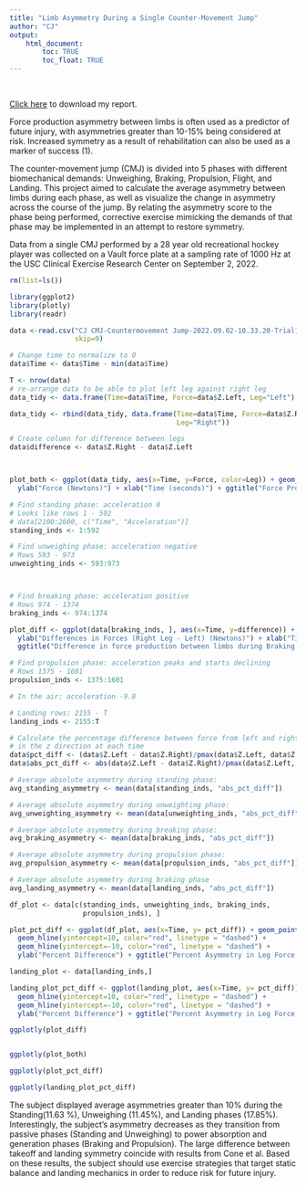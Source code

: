 ```yaml
---
title: "Limb Asymmetry During a Single Counter-Movement Jump"
author: "CJ"
output: 
    html_document:
        toc: TRUE
        toc_float: TRUE
---
```


<br>



[Click here](https://github.com/Cgeeza/cgeeza.github.io/blob/main/midterm--2-.pdf) to download my report.

Force production asymmetry between limbs is often used as a predictor of future injury, with asymmetries greater than 10-15% being considered at risk. Increased symmetry as a result of rehabilitation can also be used as a marker of success (1).

The counter-movement jump (CMJ) is divided into 5 phases with different biomechanical demands: Unweighing, Braking, Propulsion, Flight, and Landing. This project aimed to calculate the average asymmetry between limbs during each phase, as well as visualize the change in asymmetry across the course of the jump. By relating the asymmetry score to the phase being performed, corrective exercise mimicking the demands of that phase may be implemented in an attempt to restore symmetry.

Data from a single CMJ performed by a 28 year old recreational hockey player was collected on a Vault force plate at a sampling rate of 1000 Hz at the USC Clinical Exercise Research Center on September 2, 2022.




```r
rm(list=ls())

library(ggplot2)
library(plotly)
library(readr)

data <-read.csv("CJ CMJ-Countermovement Jump-2022.09.02-10.33.20-Trial1 - CJ CMJ-Countermovement Jump-2022.09.02-10.33.20-Trial1.csv",
                skip=9)

```



```r
# Change time to normalize to 0
data$Time <- data$Time - min(data$Time)
```



```r
T <- nrow(data)
# re-arrange data to be able to plot left leg against right leg
data_tidy <- data.frame(Time=data$Time, Force=data$Z.Left, Leg="Left")

data_tidy <- rbind(data_tidy, data.frame(Time=data$Time, Force=data$Z.Right,
                                         Leg="Right"))

# Create column for difference between legs
data$difference <- data$Z.Right - data$Z.Left



plot_both <- ggplot(data_tidy, aes(x=Time, y=Force, color=Leg)) + geom_line() +
  ylab("Force (Newtons)") + xlab("Time (seconds)") + ggtitle("Force Produced in Right and Left Leg over Time")
```





```r
# Find standing phase: acceleration 0
# Looks like rows 1 - 592
# data[2100:2600, c("Time", "Acceleration")]
standing_inds <- 1:592

# Find unweighing phase: acceleration negative
# Rows 593 - 973
unweighting_inds <- 593:973



# Find breaking phase: acceleration positive
# Rows 974 - 1374
braking_inds <- 974:1374

plot_diff <- ggplot(data[braking_inds, ], aes(x=Time, y=difference)) + geom_point() +
  ylab("Differences in Forces (Right Leg - Left) (Newtons)") + xlab("Time (seconds)") + 
  ggtitle("Difference in force production between limbs during Braking Phase")

# Find propulsion phase: acceleration peaks and starts declining
# Rows 1375 - 1601
propulsion_inds <- 1375:1601

# In the air: acceleration -9.8

# Landing rows: 2155 - T
landing_inds <- 2155:T
```



```r
# Calculate the percentage difference between force from left and right legs
# in the z direction at each time
data$pct_diff <- (data$Z.Left - data$Z.Right)/pmax(data$Z.Left, data$Z.Right)*100
data$abs_pct_diff <- abs(data$Z.Left - data$Z.Right)/pmax(data$Z.Left, data$Z.Right)*100

# Average absolute asymmetry during standing phase:
avg_standing_asymmetry <- mean(data[standing_inds, "abs_pct_diff"])

# Average absolute asymmetry during unweighting phase:
avg_unweighting_asymmetry <- mean(data[unweighting_inds, "abs_pct_diff"])

# Average absolute asymmetry during breaking phase:
avg_braking_asymmetry <- mean(data[braking_inds, "abs_pct_diff"])

# Average absolute asymmetry during propulsion phase:
avg_propulsion_asymmetry <- mean(data[propulsion_inds, "abs_pct_diff"])

# Average absolute asymmetry during braking phase
avg_landing_asymmetry <- mean(data[landing_inds, "abs_pct_diff"])
```


```r
df_plot <- data[c(standing_inds, unweighting_inds, braking_inds,
                  propulsion_inds), ]

plot_pct_diff <- ggplot(df_plot, aes(x=Time, y= pct_diff)) + geom_point() +
  geom_hline(yintercept=10, color="red", linetype = "dashed") +
  geom_hline(yintercept=-10, color="red", linetype = "dashed") +
  ylab("Percent Difference") + ggtitle("Percent Asymmetry in Leg Force Over Time (Before Landing)")

landing_plot <- data[landing_inds,]

landing_plot_pct_diff <- ggplot(landing_plot, aes(x=Time, y= pct_diff)) + geom_point() +
  geom_hline(yintercept=10, color="red", linetype = "dashed") +
  geom_hline(yintercept=-10, color="red", linetype = "dashed") +
  ylab("Percent Difference") + ggtitle("Percent Asymmetry in Leg Force Over Time During Landing")
```



```r
ggplotly(plot_diff)


ggplotly(plot_both)

ggplotly(plot_pct_diff)

ggplotly(landing_plot_pct_diff)
```





The subject displayed average asymmetries greater than 10% during the Standing(11.63 %), Unweighing (11.45%), and Landing phases (17.85%). Interestingly, the subject's asymmetry decreases as they transition from passive phases (Standing and Unweighing) to power absorption and generation phases (Braking and Propulsion). The large difference between takeoff and landing symmetry coincide with results from Cone et al. Based on these results, the subject should use exercise strategies that target static balance and landing mechanics in order to reduce risk for future injury.

